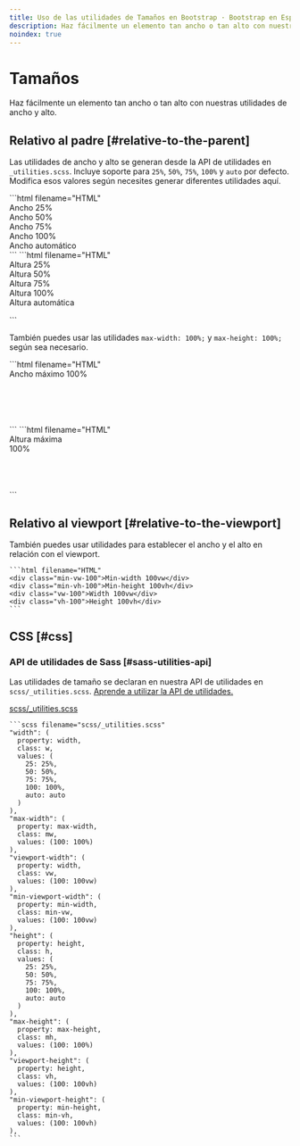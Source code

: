 ```yaml
---
title: Uso de las utilidades de Tamaños en Bootstrap · Bootstrap en Español v5.3
description: Haz fácilmente un elemento tan ancho o tan alto con nuestras utilidades de ancho y alto.
noindex: true
---
```


# Tamaños

Haz fácilmente un elemento tan ancho o tan alto con nuestras utilidades de ancho y alto.

<MainBanner />

Relativo al padre [#relative-to-the-parent]
--------------------------------------------

Las utilidades de ancho y alto se generan desde la API de utilidades en `_utilities.scss`. Incluye soporte para `25%`, `50%`, `75%`, `100%` y `auto` por defecto. Modifica esos valores según necesites generar diferentes utilidades aquí.

<DemoIframe path="/demos/bootstrap/5.3/utilities/sizing/relative-to-the-parent-1.html">
    ```html filename="HTML"
    <div class="w-25 p-3">Ancho 25%</div>
    <div class="w-50 p-3">Ancho 50%</div>
    <div class="w-75 p-3">Ancho 75%</div>
    <div class="w-100 p-3">Ancho 100%</div>
    <div class="w-auto p-3">Ancho automático</div>
    ```
</DemoIframe>

<DemoIframe path="/demos/bootstrap/5.3/utilities/sizing/relative-to-the-parent-2.html">
    ```html filename="HTML"
    <div style="height: 100px;">
        <div class="h-25 d-inline-block" style="width: 120px;">Altura 25%</div>
        <div class="h-50 d-inline-block" style="width: 120px;">Altura 50%</div>
        <div class="h-75 d-inline-block" style="width: 120px;">Altura 75%</div>
        <div class="h-100 d-inline-block" style="width: 120px;">Altura 100%</div>
        <div class="h-auto d-inline-block" style="width: 120px;">Altura automática</div>
    </div>
    ```
</DemoIframe>

También puedes usar las utilidades `max-width: 100%;` y `max-height: 100%;` según sea necesario.

<DemoIframe path="/demos/bootstrap/5.3/utilities/sizing/relative-to-the-parent-3.html">
    ```html filename="HTML"
    <div style="width: 50%; height: 100px;">
        <div class="mw-100" style="width: 200%;">Ancho máximo 100%</div>
    </div>
    ```
</DemoIframe>

<DemoIframe path="/demos/bootstrap/5.3/utilities/sizing/relative-to-the-parent-4.html">
    ```html filename="HTML"
    <div style="height: 100px;">
        <div class="mh-100" style="width: 100px; height: 200px;">Altura máxima 100%</div>
    </div>
    ```
</DemoIframe>

Relativo al viewport [#relative-to-the-viewport]
-------------------------------------------------

También puedes usar utilidades para establecer el ancho y el alto en relación con el viewport.

    ```html filename="HTML"
    <div class="min-vw-100">Min-width 100vw</div>
    <div class="min-vh-100">Min-height 100vh</div>
    <div class="vw-100">Width 100vw</div>
    <div class="vh-100">Height 100vh</div>
    ```

CSS [#css]
-----------

<ContentSuggestion />

### API de utilidades de Sass [#sass-utilities-api]

Las utilidades de tamaño se declaran en nuestra API de utilidades en `scss/_utilities.scss`. [Aprende a utilizar la API de utilidades.](/bootstrap/5.3/utilities/api/#using-the-api)

[scss/_utilities.scss](https://github.com/twbs/bootstrap/blob/v5.3.2/scss/_utilities.scss)

    ```scss filename="scss/_utilities.scss"
    "width": (
      property: width,
      class: w,
      values: (
        25: 25%,
        50: 50%,
        75: 75%,
        100: 100%,
        auto: auto
      )
    ),
    "max-width": (
      property: max-width,
      class: mw,
      values: (100: 100%)
    ),
    "viewport-width": (
      property: width,
      class: vw,
      values: (100: 100vw)
    ),
    "min-viewport-width": (
      property: min-width,
      class: min-vw,
      values: (100: 100vw)
    ),
    "height": (
      property: height,
      class: h,
      values: (
        25: 25%,
        50: 50%,
        75: 75%,
        100: 100%,
        auto: auto
      )
    ),
    "max-height": (
      property: max-height,
      class: mh,
      values: (100: 100%)
    ),
    "viewport-height": (
      property: height,
      class: vh,
      values: (100: 100vh)
    ),
    "min-viewport-height": (
      property: min-height,
      class: min-vh,
      values: (100: 100vh)
    ),
    ```